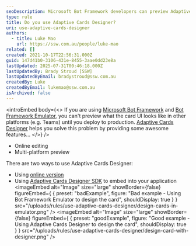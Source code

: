 ```yaml
---
seoDescription: Microsoft Bot Framework developers can preview Adaptive Cards designs across multiple platforms using the Adaptive Cards Designer. This online tool offers real-time editing and multi-platform previews, streamlining card design and testing.
type: rule
title: Do you use Adaptive Cards Designer?
uri: use-adaptive-cards-designer
authors:
  - title: Luke Mao
    url: https://ssw.com.au/people/luke-mao
related: []
created: 2021-10-17T22:56:31.000Z
guid: 147d41b0-3106-431e-8455-3aae0dd23e8a
lastUpdated: 2025-07-31T00:46:18.000Z
lastUpdatedBy: Brady Stroud [SSW]
lastUpdatedByEmail: bradystroud@ssw.com.au
createdBy: Luke
createdByEmail: lukemao@ssw.com.au
isArchived: false
---
```


<introEmbed
  body={<>
If you are using [Microsoft Bot Framework](https://dev.botframework.com/) and [Bot Framework Emulator](https://github.com/microsoft/BotFramework-Emulator), you can't preview what the card UI looks like in other platforms (e.g. Teams) until you deploy to production. [Adaptive Cards Designer](https://adaptivecards.io/designer/) helps you solve this problem by providing some awesome features...
  </>}
/>
* Online editing
* Multi-platform preview

There are two ways to use Adaptive Cards Designer:

* Using [online version](https://adaptivecards.io/designer/)
* Using [Adaptive Cards Designer SDK](https://docs.microsoft.com/en-us/adaptive-cards/sdk/designer?WT.mc_id=M365-MVP-33518) to embed into your application
<imageEmbed
  alt="Image"
  size="large"
  showBorder={false}
  figureEmbed={ {
    preset: "badExample",
    figure: "Bad example - Using Bot Framework Emulator to design the card",
    shouldDisplay: true
  } }
  src="/uploads/rules/use-adaptive-cards-designer/design-cards-in-emulator.png"
/>
<imageEmbed
  alt="Image"
  size="large"
  showBorder={false}
  figureEmbed={ {
    preset: "goodExample",
    figure: "Good example - Using Adaptive Cards Designer to design the card",
    shouldDisplay: true
  } }
  src="/uploads/rules/use-adaptive-cards-designer/design-card-with-designer.png"
/>
